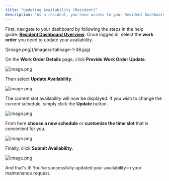 ```yaml
---
title: "Updating Availability (Resident)"
description: "As a resident, you have access to your Resident Dashboard from where you can access your existing and past maintenance requests. If you need to update your availability, follow the steps below."
---
```


First, navigate to your dashboard by following the steps in the help guide: [**Resident Dashboard Overview**](https://help.latchel.com/s/topic/0TO5e000000h9wrGAA/Resident-Dashboard-Overview). Once logged in, select the **work order** you need to update your availability.

<Frame>
  ![image.png](/images/rtaImage-1-38.jpg)
</Frame>

On the **Work Order Details** page, click **Provide Work Order Update**.

<Frame>
  <img src="/images/rtaImage-1-39.jpg" alt="image.png" />
</Frame>

Then select **Update Availability**.

<Frame>
  <img src="/images/rtaImage-1-40.jpg" alt="image.png" />
</Frame>

The current slot availability will now be displayed. If you wish to change the current schedule, simply click the **Update** button.

<Frame>
  <img src="/images/rtaImage-1-41.jpg" alt="image.png" />
</Frame>

From here **choose a new schedule** or **customize the time slot** that is convenient for you.

<Frame>
  <img src="/images/rtaImage-1-42.jpg" alt="image.png" />
</Frame>

Finally, click **Submit Availability**.

<Frame>
  <img src="/images/rtaImage-1-43.jpg" alt="image.png" />
</Frame>

And that's it! You've successfully updated your availability in your maintenance request.